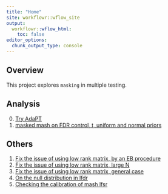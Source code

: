 ```yaml
---
title: "Home"
site: workflowr::wflow_site
output:
  workflowr::wflow_html:
    toc: false
editor_options:
  chunk_output_type: console
---
```


## Overview

This project explores `masking` in multiple testing.

## Analysis

0. [Try AdaPT](tryAdaPT.html)
1. [masked mash on FDR control, t, uniform and normal priors](maskedmashFDR_prior.html)


## Others

1. [Fix the issue of using low rank matrix, by an EB procedure](mashFIX.html)
2. [Fix the issue of using low rank matrix, large N](mashfixLargeN.html)
3. [Fix the issue of using low rank matrix, general case](mashFIXv_i.html)
4. [On the null distribution in lfdr](empirical_null.html)
5. [Checking the calibration of mash lfsr](check_mash_fsr2.html)
